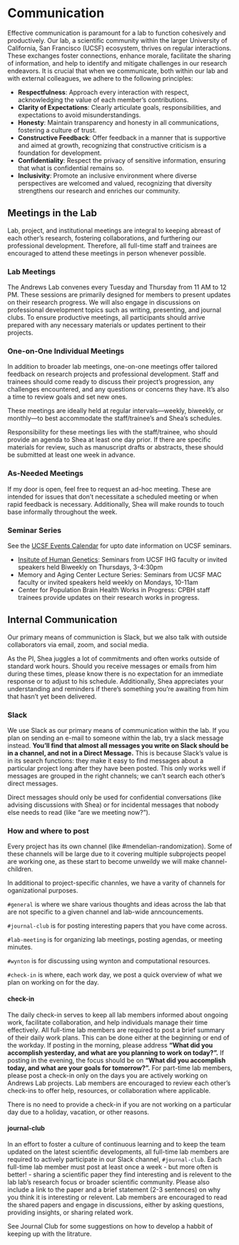 # Communication 

Effective communication is paramount for a lab to function cohesively and productively. Our lab, a scientific community within the larger University of California, San Francisco (UCSF) ecosystem, thrives on regular interactions. These exchanges foster connections, enhance morale, facilitate the sharing of information, and help to identify and mitigate challenges in our research endeavors. It is crucial that when we communicate, both within our lab and with external colleagues, we adhere to the following principles:

- **Respectfulness**: Approach every interaction with respect, acknowledging the value of each member’s contributions.
- **Clarity of Expectations**: Clearly articulate goals, responsibilities, and expectations to avoid misunderstandings.
- **Honesty**: Maintain transparency and honesty in all communications, fostering a culture of trust.
- **Constructive Feedback**: Offer feedback in a manner that is supportive and aimed at growth, recognizing that constructive criticism is a foundation for development.
- **Confidentiality**: Respect the privacy of sensitive information, ensuring that what is confidential remains so.
- **Inclusivity**: Promote an inclusive environment where diverse perspectives are welcomed and valued, recognizing that diversity strengthens our research and enriches our community.

## Meetings in the Lab 
Lab, project, and institutional meetings are integral to keeping abreast of each other's research, fostering collaborations, and furthering our professional development. Therefore, all full-time staff and trainees are encouraged to attend these meetings in person whenever possible.

### Lab Meetings 
The Andrews Lab convenes every Tuesday and Thursday from 11 AM to 12 PM. These sessions are primarily designed for members to present updates on their research progress. We will also engage in discussions on professional development topics such as writing, presenting, and journal clubs. To ensure productive meetings, all participants should arrive prepared with any necessary materials or updates pertinent to their projects.

### One-on-One Individual Meetings
In addition to broader lab meetings, one-on-one meetings offer tailored feedback on research projects and professional development. Staff and trainees should come ready to discuss their project's progression, any challenges encountered, and any questions or concerns they have. It's also a time to review goals and set new ones.

These meetings are ideally held at regular intervals—weekly, biweekly, or monthly—to best accommodate the staff/trainee's and Shea's schedules.

:::{.callout-important}
Responsibility for these meetings lies with the staff/trainee, who should provide an agenda to Shea at least one day prior. If there are specific materials for review, such as manuscript drafts or abstracts, these should be submitted at least one week in advance.
:::

### As-Needed Meetings
If my door is open, feel free to request an ad-hoc meeting. These are intended for issues that don't necessitate a scheduled meeting or when rapid feedback is necessary. Additionally, Shea will make rounds to touch base informally throughout the week.

### Seminar Series
See the [UCSF Events Calendar](https://calendar.ucsf.edu/) for upto date information on UCSF seminars. 

- [Insitute of Human Genetics](https://humangenetics.ucsf.edu/events): Seminars from UCSF IHG faculty or invited speakers held Biweekly on Thursdays, 3-4:30pm
- Memory and Aging Center Lecture Series: Seminars from UCSF MAC faculty or invited speakers held weekly on Mondays, 10-11am
- Center for Population Brain Health Works in Progress: CPBH staff trainees provide updates on their research works in progress. 

## Internal Communication
Our primary means of communiction is Slack, but we also talk with outside collaborators via email, zoom, and social media. 

:::{.callout-important}
As the PI, Shea juggles a lot of commitments and often works outside of standard work hours. Should you receive messages or emails from him during these times, please know there is no expectation for an immediate response or to adjust to his schedule. Additionally, Shea appreciates your understanding and reminders if there's something you're awaiting from him that hasn't yet been delivered.
:::

### Slack
We use Slack as our primary means of communication within the lab. If you plan on sending an e-mail to someone within the lab, try a slack message instead. **You'll find that almost all messages you write on Slack should be in a channel, and not in a Direct Message.** This is because Slack's value is in its search functions: they make it easy to find messages about a particular project long after they have been posted. This only works well if messages are grouped in the right channels; we can't search each other's direct messages. 

:::{.callout-important}
Direct messages should only be used for confidential conversations (like advising discussions with Shea) or for incidental messages that nobody else needs to read (like "are we meeting now?").
:::

### How and where to post
Every project has its own channel (like #mendelian-randomization). Some of these channels will be large due to it covering multiple subprojects peopel are working one, as these start to become unweildy we will make channel-children. 

In additional to project-specific channles, we have a varity of channels for oganizational purposes. 

`#general` is where we share various thoughts and ideas across the lab that are not specific to a given channel and lab-wide anncouncements. 

`#journal-club` is for posting interesting papers that you have come across. 

`#lab-meeting` is for organizing lab meetings, posting agendas, or meeting minutes. 

`#wynton` is for discussing using wynton and computational resources. 

`#check-in` is where, each work day, we post a quick overview of what we plan on working on for the day.

#### check-in
The daily check-in serves to keep all lab members informed about ongoing work, facilitate collaboration, and help individuals manage their time effectively. All full-time lab members are required to post a brief summary of their daily work plans. This can be done either at the beginning or end of the workday. If posting in the morning, please address **"What did you accomplish yesterday, and what are you planning to work on today?".** If posting in the evening, the focus should be on **"What did you accomplish today, and what are your goals for tomorrow?".** For part-time lab members, please post a check-in only on the days you are actively working on Andrews Lab projects. Lab members are encouraged to review each other's check-ins to offer help, resources, or collaboration where applicable.


There is no need to provide a check-in if you are not working on a particular day due to a holiday, vacation, or other reasons. 


#### journal-club
In an effort to foster a culture of continuous learning and to keep the team updated on the latest scientific developments, all full-time lab members are required to actively participate in our Slack channel, `#journal-club`. Each full-time lab member must post at least once a week - but more often is better! - sharing a scientific paper they find interesting and is relevent to the lab lab's research focus or broader scientific community. Please also include a link to the paper and a brief statement (2-3 sentences) on why you think it is interesting or relevent. Lab members are encouraged to read the shared papers and engage in discussions, either by asking questions, providing insights, or sharing related work. 

See Journal Club for some suggestions on how to develop a habbit of keeping up with the litrature. 
